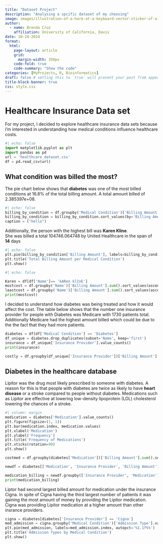 ```yaml
---
title: "Dataset Project"
description: "Analysing a spcific dataset of my choosing"
image: images/illustration-of-a-hare-at-a-keyboard-vector-sticker-of-a-white-cute-cartoon-rabbit-hacker-meme-sticker-rodent-animal-hits-the-keyboard-2WD8316.jpg
author:
  - name: Brenda Cruz
    affiliation: University of California, Davis
date: 10-24-2024
format:
  html:
    page-layout: article
    grid:
      margin-width: 350px
    code-fold: true
    code-summary: "Show the code"
categories: [MyProjects, R, Bioinformatics]
draft: false # setting this to `true` will prevent your post from appearing on your listing page until you're ready!
title-block-banner: true
css: style.css
---
```



# Healthcare Insurance Data set

For my project, I decided to explore healthcare insurance data sets because I'm interested in understanding how medical conditions influence healthcare costs.


```python
#| echo: false
import matplotlib.pyplot as plt
import pandas as pd
url = 'healthcare_dataset.csv'
df = pd.read_csv(url)


```

## What condition was billed the most?

The pie chart below shows that **diabetes** was one of the most billed conditions at 16.8% of the total billing amount. A total amount billed of 2.385397e+08.

```python
#| echo: false
billing_by_condition = df.groupby('Medical Condition')['Billing Amount'].sum().reset_index()
billing_by_condition = billing_by_condition.sort_values(by='Billing Amount', ascending=False)
caption = ("hello")
```

[Additionally, the person with the highest bill was **Karen Kline**. <br>She was billed a total 104746.064748 by United Healthcare in the span of **14** days]{.aside}

```python
#| echo: false
plt.pie(billing_by_condition['Billing Amount'], labels=billing_by_condition['Medical Condition'], autopct='%1.1f%%')
plt.title('Total Billing Amount per Medical Condition')
plt.show()
```

```python
#| echo: false

Karen = df[df['Name']== 'kARen klInE']
mostcost = df.groupby('Name')['Billing Amount'].sum().sort_values(ascending=False).head(1)
leastcost = df.groupby('Name')['Billing Amount'].sum().sort_values(ascending=True).head(1)
print(mostcost)

```

I decided to understand how diabetes was being treated and how it would affect the cost. The table below shows that the number one insurance provider for people with Diabetes was Medicare with 1730 patients total. Additionally Medicare had the highest amount billed which could be due to the the fact that they had more patients.

```python
diabetes = df[df['Medical Condition'] == 'Diabetes']
df_unique = diabetes.drop_duplicates(subset='Name', keep='first')
insurance = df_unique['Insurance Provider'].value_counts()
print(insurance)

costly = df.groupby(df_unique['Insurance Provider'])['Billing Amount'].sum().sort_values(ascending=False).head(5)

```

## Diabetes in the healthcare database

Lipitor was the drug most likely prescribed to someone with diabetes. A reason for this is that people with diabetes are twice as likely to have **heart disease** or a stroke compared to people without diabetes. Medications such as Lipitor are effective at lowering low-density lipoprotein (LDL) cholesterol lowering the chances of a stroke. 

```python
#| column: margin
medication = diabetes['Medication'].value_counts()
plt.figure(figsize=(1, 1))
plt.bar(medication.index, medication.values)
plt.xlabel('Medication')
plt.ylabel('Frequency')
plt.title('Frequency of Medications')
plt.xticks(rotation=90) 
plt.show()

```


```python
costmed = df.groupby(diabetes['Medication'])['Billing Amount'].sum().sort_values(ascending=False).head(5)

newdf = diabetes[['Medication', 'Insurance Provider', 'Billing Amount']]

medication_billing = newdf.groupby(['Insurance Provider', 'Medication'])['Billing Amount'].sum().sort_values(ascending=False).head(8).reset_index()
print(medication_billing)

```
Liptor had second largest billed amount for medication under the insurance Cigna. In spite of Cigna having the third largest number of patients it was gaining the most amount of money by providing the Lipitor medication. Cigna was providing Lipitor medication at a higher amount than other insrance providers. 

```python
cigna = diabetes[diabetes['Insurance Provider'] == 'Cigna']
med_admission = cigna.groupby('Medical Condition')['Admission Type'].value_counts()
plt.pie(med_admission, labels=med_admission.index, autopct='%1.1f%%')
plt.title('Admission Types by Medical Condition')
plt.show()
```

